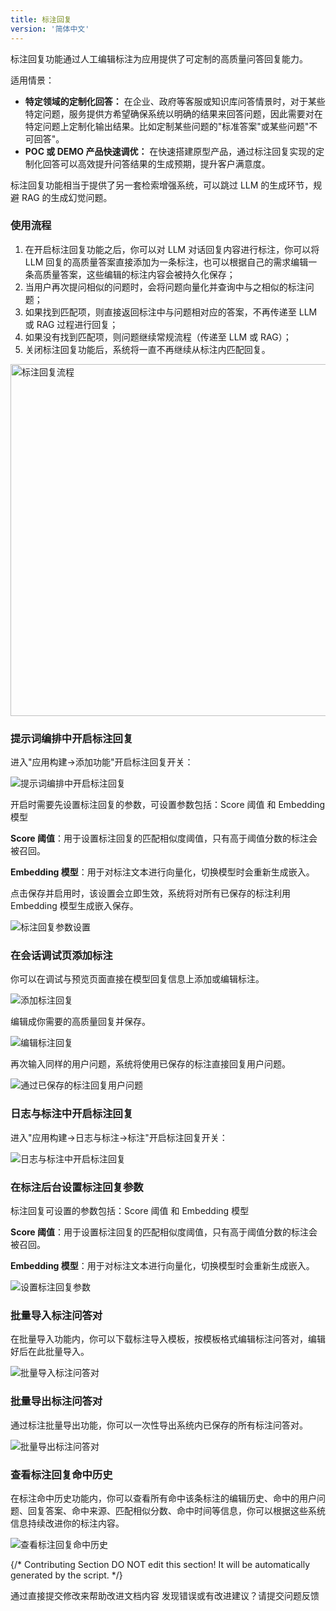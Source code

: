 ```yaml
---
title: 标注回复
version: '简体中文'
---
```


标注回复功能通过人工编辑标注为应用提供了可定制的高质量问答回复能力。

适用情景：

* **特定领域的定制化回答：** 在企业、政府等客服或知识库问答情景时，对于某些特定问题，服务提供方希望确保系统以明确的结果来回答问题，因此需要对在特定问题上定制化输出结果。比如定制某些问题的"标准答案"或某些问题"不可回答"。
* **POC 或 DEMO 产品快速调优：** 在快速搭建原型产品，通过标注回复实现的定制化回答可以高效提升问答结果的生成预期，提升客户满意度。

标注回复功能相当于提供了另一套检索增强系统，可以跳过 LLM 的生成环节，规避 RAG 的生成幻觉问题。

### 使用流程

1. 在开启标注回复功能之后，你可以对 LLM 对话回复内容进行标注，你可以将 LLM 回复的高质量答案直接添加为一条标注，也可以根据自己的需求编辑一条高质量答案，这些编辑的标注内容会被持久化保存；
2. 当用户再次提问相似的问题时，会将问题向量化并查询中与之相似的标注问题；
3. 如果找到匹配项，则直接返回标注中与问题相对应的答案，不再传递至 LLM 或 RAG 过程进行回复；
4. 如果没有找到匹配项，则问题继续常规流程（传递至 LLM 或 RAG）；
5. 关闭标注回复功能后，系统将一直不再继续从标注内匹配回复。

<Frame caption="标注回复流程">
  <img src="/zh-hans/user-guide/.gitbook/assets/image (181).png" alt="标注回复流程" width="563" />
</Frame>

### 提示词编排中开启标注回复

进入"应用构建->添加功能"开启标注回复开关：

<Frame caption="提示词编排中开启标注回复">
  <img src="/zh-hans/user-guide/.gitbook/assets/image (124).png" alt="提示词编排中开启标注回复" />
</Frame>

开启时需要先设置标注回复的参数，可设置参数包括：Score 阈值 和 Embedding 模型

**Score 阈值**：用于设置标注回复的匹配相似度阈值，只有高于阈值分数的标注会被召回。

**Embedding 模型**：用于对标注文本进行向量化，切换模型时会重新生成嵌入。

点击保存并启用时，该设置会立即生效，系统将对所有已保存的标注利用 Embedding 模型生成嵌入保存。

<Frame caption="标注回复参数设置">
  <img src="/zh-hans/user-guide/.gitbook/assets/image (126).png" alt="标注回复参数设置" />
</Frame>

### 在会话调试页添加标注

你可以在调试与预览页面直接在模型回复信息上添加或编辑标注。

<Frame caption="添加标注回复">
  <img src="/zh-hans/user-guide/.gitbook/assets/image (128).png" alt="添加标注回复" />
</Frame>

编辑成你需要的高质量回复并保存。

<Frame caption="编辑标注回复">
  <img src="/zh-hans/user-guide/.gitbook/assets/image (129).png" alt="编辑标注回复" />
</Frame>

再次输入同样的用户问题，系统将使用已保存的标注直接回复用户问题。

<Frame caption="通过已保存的标注回复用户问题">
  <img src="/zh-hans/user-guide/.gitbook/assets/image (130).png" alt="通过已保存的标注回复用户问题" />
</Frame>

### 日志与标注中开启标注回复

进入"应用构建->日志与标注->标注"开启标注回复开关：

<Frame caption="日志与标注中开启标注回复">
  <img src="/zh-hans/user-guide/.gitbook/assets/image (118).png" alt="日志与标注中开启标注回复" />
</Frame>

### 在标注后台设置标注回复参数

标注回复可设置的参数包括：Score 阈值 和 Embedding 模型

**Score 阈值**：用于设置标注回复的匹配相似度阈值，只有高于阈值分数的标注会被召回。

**Embedding 模型**：用于对标注文本进行向量化，切换模型时会重新生成嵌入。

<Frame caption="设置标注回复参数">
  <img src="/zh-hans/user-guide/.gitbook/assets/image (119).png" alt="设置标注回复参数" />
</Frame>

### 批量导入标注问答对

在批量导入功能内，你可以下载标注导入模板，按模板格式编辑标注问答对，编辑好后在此批量导入。

<Frame caption="批量导入标注问答对">
  <img src="/zh-hans/user-guide/.gitbook/assets/image (120).png" alt="批量导入标注问答对" />
</Frame>

### 批量导出标注问答对

通过标注批量导出功能，你可以一次性导出系统内已保存的所有标注问答对。

<Frame caption="批量导出标注问答对">
  <img src="/zh-hans/user-guide/.gitbook/assets/image (121).png" alt="批量导出标注问答对" />
</Frame>

### 查看标注回复命中历史

在标注命中历史功能内，你可以查看所有命中该条标注的编辑历史、命中的用户问题、回复答案、命中来源、匹配相似分数、命中时间等信息，你可以根据这些系统信息持续改进你的标注内容。

<Frame caption="查看标注回复命中历史">
  <img src="/zh-hans/user-guide/.gitbook/assets/image (123).png" alt="查看标注回复命中历史" />
</Frame>

{/*
Contributing Section
DO NOT edit this section!
It will be automatically generated by the script.
*/}

<CardGroup cols="2">
    <Card
        title="编辑此页面"
        icon="pen-to-square"
        href="https://github.com/langgenius/dify-docs/edit/main/zh-hans/guides/monitoring/annotation-reply.mdx"
    >
        通过直接提交修改来帮助改进文档内容
    </Card>
    <Card
        title="提交问题"
        icon="github"
        href="https://github.com/langgenius/dify-docs/issues/new?title=文档问题%3A%20ation-re&body=%23%23%20问题描述%0A%3C%21--%20请简要描述您发现的问题%20--%3E%0A%0A%23%23%20页面链接%0Ahttps%3A%2F%2Fgithub.com%2Flanggenius%2Fdify-docs%2Fblob%2Fmain%2Fzh-hans/guides/monitoring%2Fannotation-reply.mdx%0A%0A%23%23%20建议修改%0A%3C%21--%20如果有具体的修改建议，请在此说明%20--%3E%0A%0A%3C%21--%20感谢您对文档质量的关注！%20--%3E"
    >
        发现错误或有改进建议？请提交问题反馈
    </Card>
</CardGroup>
